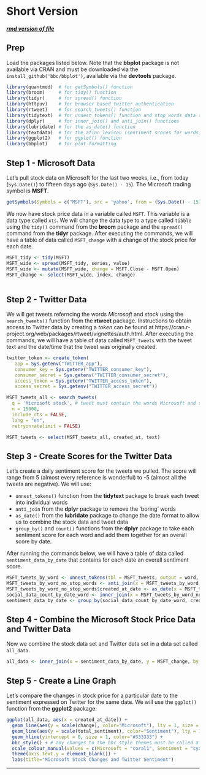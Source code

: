 # Short Version {#short}

<h5>[rmd version of file](07-short-version.Rmd)</h5>

## Prep

Load the packages listed below. Note that the **bbplot** package is not available via CRAN and must be downloaded via the `install_github('bbc/bbplot')`, available via the **devtools** package.

```r

library(quantmod)  # for getSymbols() function
library(broom)     # for tidy() function  
library(tidyr)     # for spread() function
library(httpuv)    # for browser based twitter authentication
library(rtweet)    # for search_tweets() function
library(tidytext)  # for unnest_tokens() function and stop_words data set
library(dplyr)     # for inner_join() and anti_join() functions
library(lubridate) # for the as_date() function
library(textdata)  # for the afinn lexicon (sentiment scores for words)
library(ggplot2)   # for ggplot() function
library(bbplot)    # for plot formatting

```

## Step 1 - Microsoft Data

Let's pull stock data on Microsoft for the last two weeks, i.e., from today (`Sys.Date()`) to fifteen days ago (`Sys.Date() - 15`). The Microsoft trading symbol is **MSFT**. 

```r

getSymbols(Symbols = c("MSFT"), src = 'yahoo', from = (Sys.Date() - 15), to = Sys.Date()) 

```

We now have stock price data in a variable called `MSFT`. This variable is a data type called `xts`. We will change the data type to a type called `tibble` using the `tidy()` command from the **broom** package and the `spread()` command from the **tidyr** package. After executing the commands, we will have a table of data called `MSFT_change` with a change of the stock price for each date. 

```r

MSFT_tidy <- tidy(MSFT) 
MSFT_wide <- spread(MSFT_tidy, series, value) 
MSFT_wide <- mutate(MSFT_wide, change = MSFT.Close - MSFT.Open)
MSFT_change <- select(MSFT_wide, index, change)
 
```

## Step 2 - Twitter Data

We will get tweets referncing the words _Microsoft_ and _stock_ using the `search_tweets()` function from the **rtweet** package. Instructions to obtain access to Twitter data by creating a _token_ can be found at https://cran.r-project.org/web/packages/rtweet/vignettes/auth.html. After executing the commands, we will have a table of data called `MSFT_tweets` with the tweet text and the date/time that the tweet was originally created. 

```r

twitter_token <- create_token(
   app = Sys.getenv("TWITTER_app"),
   consumer_key = Sys.getenv("TWITTER_consumer_key"),
   consumer_secret = Sys.getenv("TWITTER_consumer_secret"),
   access_token = Sys.getenv("TWITTER_access_token"),
   access_secret = Sys.getenv("TWITTER_access_secret"))

MSFT_tweets_all <- search_tweets(
  q = 'Microsoft stock', # tweet must contain the words Microsoft and stock (but not necessarily used together)
  n = 15000,
  include_rts = FALSE, 
  lang = "en", 
  retryonratelimit = FALSE) 

MSFT_tweets <- select(MSFT_tweets_all, created_at, text)

```

## Step 3 - Create Scores for the Twitter Data

Let's create a daily sentiment score for the tweets we pulled. The score will range from 5 (almost every reference is wonderful) to -5 (almost all the tweets are negative). We will use:

* `unnest_tokens()` function from the **tidytext** package to break each tweet into individual words
* `anti_join` from the **dplyr** package to remove the 'boring' words
* `as_date()` from the **lubridate** package to change the date format to allow us to combine the stock data and tweet data
* `group_by()` and `count()` functions from the **dplyr** package to take each sentiment score for each word and add them together for an overall score by date. 

After running the commands below, we will have a table of data called `sentiment_data_by_date` that contains for each date an overall sentiment score.

```r

MSFT_tweets_by_word <- unnest_tokens(tbl = MSFT_tweets, output = word, input = text) # break tweets into words
MSFT_tweets_by_word_no_stop_words <- anti_join(x = MSFT_tweets_by_word, y = stop_words, by = c("word" = "word")) # remove common words
MSFT_tweets_by_word_no_stop_words$created_at_date <- as_date(x = MSFT_tweets_by_word_no_stop_words$created_at) # remove time stamp from date field
social_data_count_by_date_word <- inner_join(x = MSFT_tweets_by_word_no_stop_words, y = get_sentiments("afinn")) # add sentiment value for each word
sentiment_data_by_date <- group_by(social_data_count_by_date_word, created_at_date) %>% summarise(total_sentiment = sum(value)) # total sentiment by date

```

## Step 4 - Combine the Microsoft Stock Price Data and Twitter Data

Now we combine the stock data set and Twitter data set in a data set called `all_data`.

```r

all_data <- inner_join(x = sentiment_data_by_date, y = MSFT_change, by = c("created_at_date" = "index"))

```

## Step 5 - Create a Line Graph

Let's compare the changes in stock price for a particular date to the sentiment expressed on Twitter for the same date. We will use the `ggplot()` function from the **ggplot2** package.


```r

ggplot(all_data, aes(x = created_at_date)) +
  geom_line(aes(y = scale(change), color="Microsoft"), lty = 1, size = 2) +
  geom_line(aes(y = scale(total_sentiment), color="Sentiment"), lty = 1, size = 1) +
  geom_hline(yintercept = 0, size = 1, color="#333333") +
  bbc_style() + # any changes to the bbc_style themes must be called after the bbc_style() call
  scale_colour_manual(values = c(Microsoft = "coral1", Sentiment = "cyan1")) +
  theme(axis.text.y = element_blank()) +
  labs(title="Microsoft Stock Changes and Twitter Sentiment")

```

<hr>
